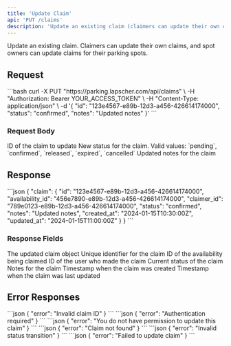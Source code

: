 ```yaml
---
title: 'Update Claim'
api: 'PUT /claims'
description: 'Update an existing claim (claimers can update their own claims, spot owners can update claims for their spots)'
---
```


Update an existing claim. Claimers can update their own claims, and spot owners can update claims for their parking spots.

## Request

<RequestExample>
```bash
curl -X PUT "https://parking.lapscher.com/api/claims" \
  -H "Authorization: Bearer YOUR_ACCESS_TOKEN" \
  -H "Content-Type: application/json" \
  -d '{
    "id": "123e4567-e89b-12d3-a456-426614174000",
    "status": "confirmed",
    "notes": "Updated notes"
  }'
```
</RequestExample>

### Request Body

<ParamField body="id" type="string" format="uuid" required={true}>
  ID of the claim to update
</ParamField>

<ParamField body="status" type="string" required={false}>
  New status for the claim. Valid values: `pending`, `confirmed`, `released`, `expired`, `cancelled`
</ParamField>

<ParamField body="notes" type="string" required={false}>
  Updated notes for the claim
</ParamField>

## Response

<ResponseExample>
```json
{
  "claim": {
    "id": "123e4567-e89b-12d3-a456-426614174000",
    "availability_id": "456e7890-e89b-12d3-a456-426614174000",
    "claimer_id": "789e0123-e89b-12d3-a456-426614174000",
    "status": "confirmed",
    "notes": "Updated notes",
    "created_at": "2024-01-15T10:30:00Z",
    "updated_at": "2024-01-15T11:00:00Z"
  }
}
```
</ResponseExample>

### Response Fields

<ResponseField name="claim" type="object">
  The updated claim object
</ResponseField>

<ResponseField name="claim.id" type="string" format="uuid">
  Unique identifier for the claim
</ResponseField>

<ResponseField name="claim.availability_id" type="string" format="uuid">
  ID of the availability being claimed
</ResponseField>

<ResponseField name="claim.claimer_id" type="string" format="uuid">
  ID of the user who made the claim
</ResponseField>

<ResponseField name="claim.status" type="string">
  Current status of the claim
</ResponseField>

<ResponseField name="claim.notes" type="string">
  Notes for the claim
</ResponseField>

<ResponseField name="claim.created_at" type="string" format="date-time">
  Timestamp when the claim was created
</ResponseField>

<ResponseField name="claim.updated_at" type="string" format="date-time">
  Timestamp when the claim was last updated
</ResponseField>

## Error Responses

<ResponseExample status="400">
```json
{
  "error": "Invalid claim ID"
}
```
</ResponseExample>

<ResponseExample status="401">
```json
{
  "error": "Authentication required"
}
```
</ResponseExample>

<ResponseExample status="403">
```json
{
  "error": "You do not have permission to update this claim"
}
```
</ResponseExample>

<ResponseExample status="404">
```json
{
  "error": "Claim not found"
}
```
</ResponseExample>

<ResponseExample status="409">
```json
{
  "error": "Invalid status transition"
}
```
</ResponseExample>

<ResponseExample status="500">
```json
{
  "error": "Failed to update claim"
}
```
</ResponseExample>

